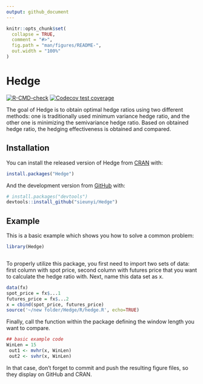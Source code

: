 ```yaml
---
output: github_document
---
```


<!-- README.md is generated from README.Rmd. Please edit that file -->

```r
knitr::opts_chunk$set(
  collapse = TRUE,
  comment = "#>",
  fig.path = "man/figures/README-",
  out.width = "100%"
)
```

# Hedge

<!-- badges: start -->
[![R-CMD-check](https://github.com/sieunyi/Hedge/workflows/R-CMD-check/badge.svg)](https://github.com/sieunyi/Hedge/actions)
[![Codecov test coverage](https://codecov.io/gh/sieunyi/Hedge/branch/main/graph/badge.svg)](https://codecov.io/gh/sieunyi/Hedge?branch=main)
<!-- badges: end -->

The goal of Hedge is to obtain optimal hedge ratios using two different methods: one is traditionally used minimum variance hedge ratio, and the other one is minimizing the semivariance hedge ratio. Based on obtained hedge ratio, the hedging effectiveness is obtained and compared.  

## Installation

You can install the released version of Hedge from [CRAN](https://CRAN.R-project.org) with:

``` r
install.packages("Hedge")
```

And the development version from [GitHub](https://github.com/) with:

``` r
# install.packages("devtools")
devtools::install_github("sieunyi/Hedge")
```
## Example

This is a basic example which shows you how to solve a common problem:

```r
library(Hedge)



```

To properly utilize this package, you first need to import two sets of data: first column with spot price, second column with futures price that you want to calculate the hedge ratio with. Next, name this data set as x.  
```r
data(fx)
spot_price = fx$...1
futures_price = fx$...2
x = cbind(spot_price, futures_price)
source('~/new folder/Hedge/R/hedge.R', echo=TRUE)
```

Finally, call the function within the package defining the window length you want to compare. 
```r
## basic example code
WinLen = 15
 out1 <- mvhr(x, WinLen)
 out2 <- svhr(x, WinLen) 
```




In that case, don't forget to commit and push the resulting figure files, so they display on GitHub and CRAN.
